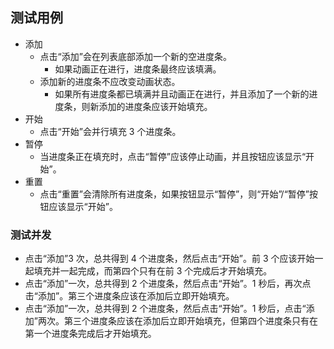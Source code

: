 ## 测试用例

* 添加
  * 点击“添加”会在列表底部添加一个新的空进度条。
    * 如果动画正在进行，进度条最终应该填满。
  * 添加新的进度条不应改变动画状态。
    * 如果所有进度条都已填满并且动画正在进行，并且添加了一个新的进度条，则新添加的进度条应该开始填充。
* 开始
  * 点击“开始”会并行填充 3 个进度条。
* 暂停
  * 当进度条正在填充时，点击“暂停”应该停止动画，并且按钮应该显示“开始”。
* 重置
  * 点击“重置”会清除所有进度条，如果按钮显示“暂停”，则“开始”/“暂停”按钮应该显示“开始”。

### 测试并发

* 点击“添加”3 次，总共得到 4 个进度条，然后点击“开始”。前 3 个应该开始一起填充并一起完成，而第四个只有在前 3 个完成后才开始填充。
* 点击“添加”一次，总共得到 2 个进度条，然后点击“开始”。1 秒后，再次点击“添加”。第三个进度条应该在添加后立即开始填充。
* 点击“添加”一次，总共得到 2 个进度条，然后点击“开始”。1 秒后，点击“添加”两次。第三个进度条应该在添加后立即开始填充，但第四个进度条只有在第一个进度条完成后才开始填充。
